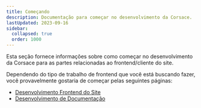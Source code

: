 ```yaml
---
title: Começando
description: Documentação para começar no desenvolvimento da Corsace.
lastUpdated: 2023-09-16
sidebar:
  collapsed: true
  order: 1000
---
```


Esta seção fornece informações sobre como começar no desenvolvimento da Corsace para as partes relacionadas ao frontend/cliente do site.

Dependendo do tipo de trabalho de frontend que você está buscando fazer, você provavelmente gostaria de começar pelas seguintes páginas:

-   [Desenvolvimento Frontend do Site](web-running-environment)
-   [Desenvolvimento de Documentação](docs-running-environment)
